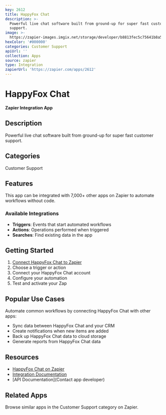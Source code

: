 ```yaml
---
key: 2612
title: HappyFox Chat
description: >-
  Powerful live chat software built from ground-up for super fast customer
  support.
image: >-
  https://zapier-images.imgix.net/storage/developer/b8813fec5c75641b8a58f8b9dfe300b8.png?auto=format%2Ccompress&ixlib=python-3.0.0&q=50
hexColor: '#000000'
categories: Customer Support
apiUrl: ''
collection: Apps
source: zapier
type: Integration
zapierUrl: 'https://zapier.com/apps/2612'
---
```

# HappyFox Chat

**Zapier Integration App**

## Description

Powerful live chat software built from ground-up for super fast customer support.

## Categories

Customer Support

## Features

This app can be integrated with 7,000+ other apps on Zapier to automate workflows without code.

### Available Integrations

- **Triggers**: Events that start automated workflows
- **Actions**: Operations performed when triggered
- **Searches**: Find existing data in the app

## Getting Started

1. [Connect HappyFox Chat to Zapier](https://zapier.com/apps/2612)
2. Choose a trigger or action
3. Connect your HappyFox Chat account
4. Configure your automation
5. Test and activate your Zap

## Popular Use Cases

Automate common workflows by connecting HappyFox Chat with other apps:

- Sync data between HappyFox Chat and your CRM
- Create notifications when new items are added
- Back up HappyFox Chat data to cloud storage
- Generate reports from HappyFox Chat data

## Resources

- [HappyFox Chat on Zapier](https://zapier.com/apps/2612)
- [Integration Documentation](https://zapier.com/apps/2612/integrations)
- [API Documentation](Contact app developer)

## Related Apps

Browse similar apps in the Customer Support category on Zapier.
